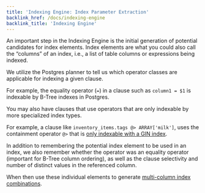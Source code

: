 ```yaml
---
title: 'Indexing Engine: Index Parameter Extraction'
backlink_href: /docs/indexing-engine
backlink_title: 'Indexing Engine'
---
```


An important step in the Indexing Engine is the initial generation of potential candidates for index elements. Index elements are what you could also call the “columns” of an index, i.e., a list of table columns or expressions being indexed.

We utilize the Postgres planner to tell us which operator classes are applicable for indexing a given clause.

For example, the equality operator (`=`) in a clause such as `column1 = $1` is indexable by B-Tree indexes in Postgres.

You may also have clauses that use operators that are only indexable by more specialized index types.

For example, a clause like `inventory_items.tags @> ARRAY['milk']`, uses the containment operator `@>` that is [only indexable with a GIN index](https://www.postgresql.org/docs/current/gin-builtin-opclasses.html).

In addition to remembering the potential index element to be used in an index, we also remember whether the operator was an equality operator (important for B-Tree column ordering), as well as the clause selectivity and number of distinct values in the referenced column.

When then use these individual elements to generate [multi-column index combinations](/docs/indexing-engine/multi-column-indexes).

